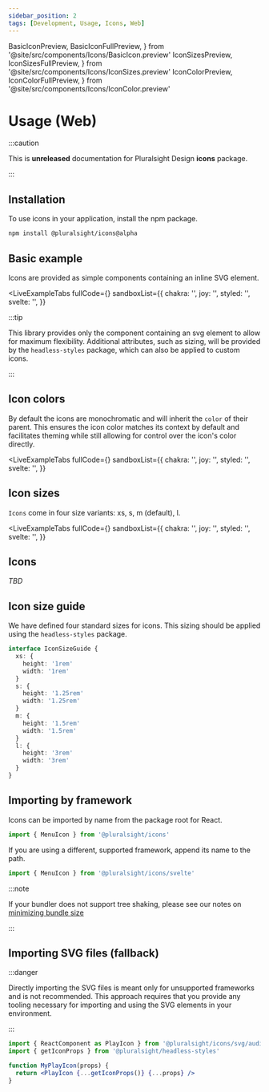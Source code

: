 ```yaml
---
sidebar_position: 2
tags: [Development, Usage, Icons, Web]
---
```


  BasicIconPreview,
  BasicIconFullPreview,
} from '@site/src/components/Icons/BasicIcon.preview'
  IconSizesPreview,
  IconSizesFullPreview,
} from '@site/src/components/Icons/IconSizes.preview'
  IconColorPreview,
  IconColorFullPreview,
} from '@site/src/components/Icons/IconColor.preview'

# Usage (Web)

:::caution

This is **unreleased** documentation for Pluralsight Design **icons** package.

:::

## Installation

To use icons in your application, install the npm package.

```bash npm2yarn
npm install @pluralsight/icons@alpha
```

## Basic example

Icons are provided as simple components containing an inline SVG element.

<LiveExampleTabs
  fullCode={<BasicIconFullPreview />}
  sandboxList={{
    chakra: '',
    joy: '',
    styled: '',
    svelte: '',
  }}
>
  <BasicIconPreview />
</LiveExampleTabs>

:::tip

This library provides only the component containing an svg element to allow for
maximum flexibility. Additional attributes, such as sizing, will be provided by
the `headless-styles` package, which can also be applied to custom icons.

:::

## Icon colors

By default the icons are monochromatic and will inherit the `color` of their parent.
This ensures the icon color matches its context by default and facilitates
theming while still allowing for control over the icon's color directly.

<LiveExampleTabs
  fullCode={<IconColorFullPreview />}
  sandboxList={{
    chakra: '',
    joy: '',
    styled: '',
    svelte: '',
  }}
>
  <IconColorPreview />
</LiveExampleTabs>

## Icon sizes

`Icons` come in four size variants: xs, s, m (default), l.

<LiveExampleTabs
  fullCode={<IconSizesFullPreview />}
  sandboxList={{
    chakra: '',
    joy: '',
    styled: '',
    svelte: '',
  }}
>
  <IconSizesPreview />
</LiveExampleTabs>

## Icons

_TBD_

## Icon size guide

We have defined four standard sizes for icons. This sizing should be applied using the `headless-styles` package.

```typescript title="Example interface - does not exist in types"
interface IconSizeGuide {
  xs: {
    height: '1rem'
    width: '1rem'
  }
  s: {
    height: '1.25rem'
    width: '1.25rem'
  }
  m: {
    height: '1.5rem'
    width: '1.5rem'
  }
  l: {
    height: '3rem'
    width: '3rem'
  }
}
```

## Importing by framework

Icons can be imported by name from the package root for React.

```javascript
import { MenuIcon } from '@pluralsight/icons'
```

If you are using a different, supported framework, append its name to the path.

```javascript
import { MenuIcon } from '@pluralsight/icons/svelte'
```

:::note

If your bundler does not support tree shaking, please see our notes on [minimizing bundle size](#minimizing-bundle-size)

:::

## Importing SVG files (fallback)

:::danger

Directly importing the SVG files is meant only for unsupported frameworks and is not recommended.
This approach requires that you provide any tooling necessary for importing and using the SVG elements in your environment.

:::

```jsx title="Importing an icon as SVG file into an app created with create-react-app"
import { ReactComponent as PlayIcon } from '@pluralsight/icons/svg/audio-video/play.svg'
import { getIconProps } from '@pluralsight/headless-styles'

function MyPlayIcon(props) {
  return <PlayIcon {...getIconProps()} {...props} />
}
```
